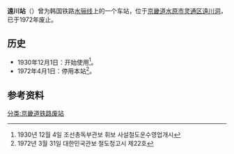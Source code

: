{{expand|time=2014-06-13T13:55:34+00:00}}
{{朝鮮半島車站資訊
|公司色 = black
|文字色 = 
|站名 = 遠川站
|圖片 = 
|pxl = 
|圖片說明 =
|前一站 = [[华城站_(京畿道)|华城]]
|前一站距離 = 3.5
|後一站距離 = 2.5
|後一站 = [[德谷站|德谷]]
|諺文 = 원천역
|朝鮮漢字 = 遠川驛
|文觀部式 = Woncheon-yeok
|馬-賴式 = 
|副站名 = 
|車站編號 = 
|停站路線數 = 
|所屬公司 = [[大韩民国铁道厅|大韩民国铁道厅]]
|所屬路線 = [[水骊线|水骊线]]
|距離 = 6.5
|起點站 = [[水原站_(京畿道)|水原]]
|所在地 =[[京畿道|京畿道]][[水原市|水原市]][[灵通区|灵通区]][[遠川洞|遠川洞]]
|車站構造 = 地面车站
|月台配置 = 
|啟用年月日 = 1930年12月1日 
|廢站年月日 = 1972年4月1日
|上下車人次 = 
|統計年度 = 
|轉車 = 
|備註 = 
|全寬備註 = 
}}

'''遠川站'''（{{kor|諺=원천역|漢=遠川驛|羅=Woncheon yeok|f=y}}）曾为韩国铁路[[水骊线|水骊线]]上的一个车站，位于[[京畿道|京畿道]][[水原市|水原市]][[灵通区|灵通区]][[遠川洞|遠川洞]]，已于1972年废止。

== 历史 ==
*1930年12月1日：开始使用<ref>1930년 12월 4일 조선총독부관보 휘보 사설철도운수영업개시</ref>。
*1972年4月1日：停用本站<ref>1972년 3월 31일 대한민국관보 철도청고시 제22호</ref>。

== 参考资料 ==
{{reflist}}

{{水骊线}}

[[分类:京畿道铁路废站|分类:京畿道铁路废站]]